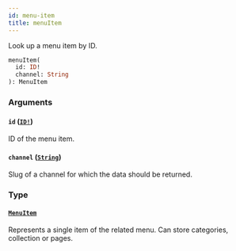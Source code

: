 ```yaml
---
id: menu-item
title: menuItem
---
```


Look up a menu item by ID.

```graphql
menuItem(
  id: ID!
  channel: String
): MenuItem

```

### Arguments

#### `id` ([`ID!`](/docs/developer/api-reference/scalars/id))

ID of the menu item.

#### `channel` ([`String`](/docs/developer/api-reference/scalars/string))

Slug of a channel for which the data should be returned.

### Type

#### [`MenuItem`](/docs/developer/api-reference/objects/menu-item)

Represents a single item of the related menu. Can store categories, collection or pages.
